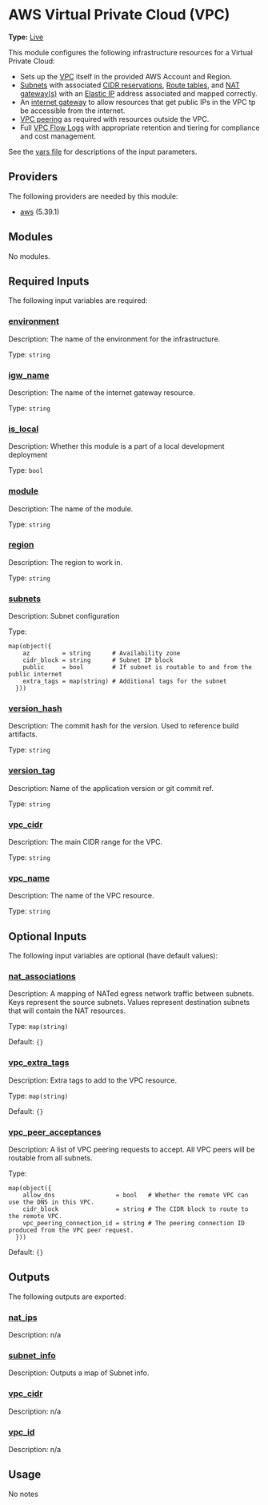 # AWS Virtual Private Cloud (VPC)

**Type:** [Live](./overview)

This module configures the following infrastructure resources for a Virtual Private Cloud:

- Sets up the [VPC](https://aws.amazon.com/vpc/) itself in the provided AWS Account and Region.
- [Subnets](https://docs.aws.amazon.com/vpc/latest/userguide/configure-subnets.html) with associated [CIDR reservations](https://docs.aws.amazon.com/vpc/latest/userguide/subnet-cidr-reservation.html), [Route tables](https://docs.aws.amazon.com/vpc/latest/userguide/VPC_Route_Tables.html), and [NAT gateway(s)](https://docs.aws.amazon.com/vpc/latest/userguide/vpc-nat-gateway.html) with an [Elastic IP](https://docs.aws.amazon.com/vpc/latest/userguide/vpc-eips.html) address associated and mapped correctly.
- An [internet gateway](https://docs.aws.amazon.com/vpc/latest/userguide/VPC_Internet_Gateway.html) to allow resources that get public IPs in the VPC tp be accessible from the internet.
- [VPC peering](https://docs.aws.amazon.com/vpc/latest/userguide/vpc-peering.html) as required with resources outside the VPC.
- Full [VPC Flow Logs](https://docs.aws.amazon.com/vpc/latest/userguide/flow-logs.html) with appropriate retention and tiering for compliance and cost management.

See the [vars file](./vars.tf) for descriptions of the input parameters.

## Providers

The following providers are needed by this module:

-  [aws](https://registry.terraform.io/providers/hashicorp/aws/5.39.1/docs) (5.39.1)

## Modules

No modules.

## Required Inputs

The following input variables are required:

### <a name="input_environment"></a> [environment](#input\_environment)

Description: The name of the environment for the infrastructure.

Type: `string`

### <a name="input_igw_name"></a> [igw\_name](#input\_igw\_name)

Description: The name of the internet gateway resource.

Type: `string`

### <a name="input_is_local"></a> [is\_local](#input\_is\_local)

Description: Whether this module is a part of a local development deployment

Type: `bool`

### <a name="input_module"></a> [module](#input\_module)

Description: The name of the module.

Type: `string`

### <a name="input_region"></a> [region](#input\_region)

Description: The region to work in.

Type: `string`

### <a name="input_subnets"></a> [subnets](#input\_subnets)

Description: Subnet configuration

Type:

```hcl
map(object({
    az         = string      # Availability zone
    cidr_block = string      # Subnet IP block
    public     = bool        # If subnet is routable to and from the public internet
    extra_tags = map(string) # Additional tags for the subnet
  }))
```

### <a name="input_version_hash"></a> [version\_hash](#input\_version\_hash)

Description: The commit hash for the version. Used to reference build artifacts.

Type: `string`

### <a name="input_version_tag"></a> [version\_tag](#input\_version\_tag)

Description: Name of the application version or git commit ref.

Type: `string`

### <a name="input_vpc_cidr"></a> [vpc\_cidr](#input\_vpc\_cidr)

Description: The main CIDR range for the VPC.

Type: `string`

### <a name="input_vpc_name"></a> [vpc\_name](#input\_vpc\_name)

Description: The name of the VPC resource.

Type: `string`

## Optional Inputs

The following input variables are optional (have default values):

### <a name="input_nat_associations"></a> [nat\_associations](#input\_nat\_associations)

Description: A mapping of NATed egress network traffic between subnets. Keys represent the source subnets. Values represent destination subnets that will contain the NAT resources.

Type: `map(string)`

Default: `{}`

### <a name="input_vpc_extra_tags"></a> [vpc\_extra\_tags](#input\_vpc\_extra\_tags)

Description: Extra tags to add to the VPC resource.

Type: `map(string)`

Default: `{}`

### <a name="input_vpc_peer_acceptances"></a> [vpc\_peer\_acceptances](#input\_vpc\_peer\_acceptances)

Description: A list of VPC peering requests to accept. All VPC peers will be routable from all subnets.

Type:

```hcl
map(object({
    allow_dns                 = bool   # Whether the remote VPC can use the DNS in this VPC.
    cidr_block                = string # The CIDR block to route to the remote VPC.
    vpc_peering_connection_id = string # The peering connection ID produced from the VPC peer request.
  }))
```

Default: `{}`

## Outputs

The following outputs are exported:

### <a name="output_nat_ips"></a> [nat\_ips](#output\_nat\_ips)

Description: n/a

### <a name="output_subnet_info"></a> [subnet\_info](#output\_subnet\_info)

Description: Outputs a map of Subnet info.

### <a name="output_vpc_cidr"></a> [vpc\_cidr](#output\_vpc\_cidr)

Description: n/a

### <a name="output_vpc_id"></a> [vpc\_id](#output\_vpc\_id)

Description: n/a

## Usage

No notes
